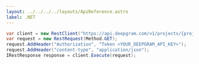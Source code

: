 ---
layout: ../../../../layouts/ApiReference.astro
label: .NET
---

```csharp
var client = new RestClient("https://api.deepgram.com/v1/projects/{project_id}/usage/fields");
var request = new RestRequest(Method.GET);
request.AddHeader("Authorization", "Token <YOUR_DEEPGRAM_API_KEY>");
request.AddHeader("content-type", "application/json");
IRestResponse response = client.Execute(request);
```
